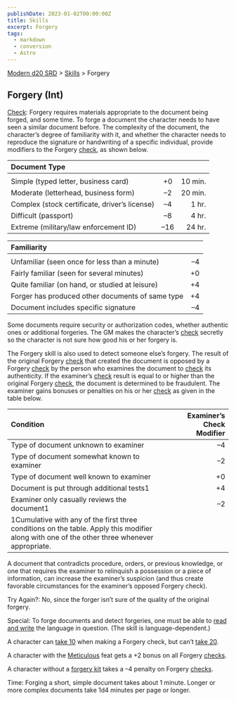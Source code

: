 ```yaml
---
publishDate: 2023-01-02T00:00:00Z
title: Skills
excerpt: Forgery
tags:
  - markdown
  - conversion
  - Astro
---
```


[Modern d20 SRD](/#modernD20) > [Skills](modern-d20-srd-skills-index) > Forgery

## Forgery (Int)

[Check](modern-d20-srd-skills-skill-basics-php#skill-check-index): Forgery requires materials appropriate to the document being forged, and some time. To forge a document the character needs to have seen a similar document before. The complexity of the document, the character’s degree of familiarity with it, and whether the character needs to reproduce the signature or handwriting of a specific individual, provide modifiers to the Forgery [check](modern-d20-srd-skills-skill-basics-php#skill-check-index), as shown below.

| Document Type                                |     |         |
| :------------------------------------------- | :-: | ------: |
|                                              |     |         |
| Simple (typed letter, business card)         | +0  | 10 min. |
| Moderate (letterhead, business form)         |  –2  | 20 min. |
| Complex (stock certificate, driver’s license) |  –4  |   1 hr. |
| Difficult (passport)                         |  –8  |   4 hr. |
| Extreme (military/law enforcement ID)        | –16  |  24 hr. |

| Familiarity                                      |     |
| :----------------------------------------------- | --: |
|                                                  |     |
| Unfamiliar (seen once for less than a minute)    |   –4 |
| Fairly familiar (seen for several minutes)       |  +0 |
| Quite familiar (on hand, or studied at leisure)  |  +4 |
| Forger has produced other documents of same type |  +4 |
| Document includes specific signature             |   –4 |

Some documents require security or authorization codes, whether authentic ones or additional forgeries. The GM makes the character’s [check](modern-d20-srd-skills-skill-basics-php#skill-check-index) secretly so the character is not sure how good his or her forgery is.

The Forgery skill is also used to detect someone else’s forgery. The result of the original Forgery [check](modern-d20-srd-skills-skill-basics-php#skill-check-index) that created the document is opposed by a Forgery [check](modern-d20-srd-skills-skill-basics-php#skill-check-index) by the person who examines the document to [check](modern-d20-srd-skills-skill-basics-php#skill-check-index) its authenticity. If the examiner’s [check](modern-d20-srd-skills-skill-basics-php#skill-check-index) result is equal to or higher than the original Forgery [check](modern-d20-srd-skills-skill-basics-php#skill-check-index), the document is determined to be fraudulent. The examiner gains bonuses or penalties on his or her [check](modern-d20-srd-skills-skill-basics-php#skill-check-index) as given in the table below.

| Condition                                                                                                                                    | Examiner’s Check Modifier |
| :------------------------------------------------------------------------------------------------------------------------------------------- | -----------------------: |
| Type of document unknown to examiner                                                                                                         |                        –4 |
| Type of document somewhat known to examiner                                                                                                  |                        –2 |
| Type of document well known to examiner                                                                                                      |                       +0 |
| Document is put through additional tests1                                                                                                    |                       +4 |
| Examiner only casually reviews the document1                                                                                                 |                        –2 |
| 1Cumulative with any of the first three conditions on the table. Apply this modifier along with one of the other three whenever appropriate. |                          |

A document that contradicts procedure, orders, or previous knowledge, or one that requires the examiner to relinquish a possession or a piece of information, can increase the examiner’s suspicion (and thus create favorable circumstances for the examiner’s opposed Forgery check).

Try Again?: No, since the forger isn’t sure of the quality of the original forgery.

Special: To forge documents and detect forgeries, one must be able to [read and write](modern-d20-srd-skills-read-write-language) the language in question. (The skill is language-dependent.)

A character can [take 10](modern-d20-srd-skills-skill-basics-php#take10-index) when making a Forgery check, but can’t [take 20](modern-d20-srd-skills-skill-basics-php#take20-index).

A character with the [Meticulous](modern-d20-srd-feats-meticulous) feat gets a +2 bonus on all Forgery [checks](modern-d20-srd-skills-skill-basics-php#skill-check-index).

A character without a [forgery kit](modern-d20-srd-equipment-professional-equipment) takes a –4 penalty on Forgery [checks](modern-d20-srd-skills-skill-basics-php#skill-check-index).

Time: Forging a short, simple document takes about 1 minute. Longer or more complex documents take 1d4 minutes per page or longer.
